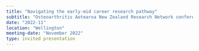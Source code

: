```yaml
---
title: "Navigating the early-mid career research pathway"
subtitle: "Osteoarthritis Aotearoa New Zealand Research Network conference"
date: "2022-11"
location: "Wellington"
meeting-date: "November 2022"
type: invited presentation
---
```

